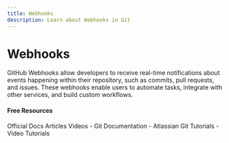 ```yaml
---
title: Webhooks
description: Learn about Webhooks in Git
---
```


# Webhooks

GitHub Webhooks allow developers to receive real-time notifications about events happening within their repository, such as commits, pull requests, and issues. These webhooks enable users to automate tasks, integrate with other services, and build custom workflows.

#### Free Resources

<Tabs defaultValue="official">
<TabsList>
<TabsTrigger value="official">Official Docs</TabsTrigger>
<TabsTrigger value="article">Articles</TabsTrigger>
<TabsTrigger value="video">Videos</TabsTrigger>
</TabsList>

<TabsContent value="official">
- <Link href="https://git-scm.com/docs">Git Documentation</Link>
</TabsContent>
<TabsContent value="article">
- <Link href="https://www.atlassian.com/git/tutorials">Atlassian Git Tutorials</Link>
</TabsContent>
<TabsContent value="video">
- <Link href="https://www.youtube.com/results?search_query=git+webhooks+tutorial">Video Tutorials</Link>
</TabsContent>
</Tabs>
